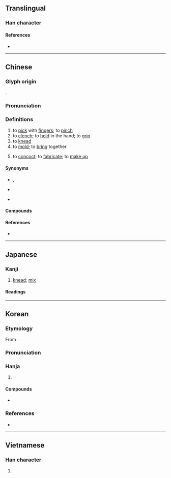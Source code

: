 {{also|揑}}
{{character info}}
==Translingual==

===Han character===
{{Han char|rn=64|rad=手|as=07|sn=10|four=56014|canj=QAG,QHXG,QHXM|ids=⿰扌圼}}

====References====
* {{Han ref|kx=0434.010|dkj=12149|dj=0783.080|hdz=31881.070|uh=634F|ud=25423|bh=AEBA|bd=44730}}

----

==Chinese==
{{zh-forms}}

===Glyph origin===
{{Han etym}}
{{Han compound|手|alt1=扌|涅|ls=psc|c1=s|t1=hand|c2=p|abb2=y}}.

===Pronunciation===
{{zh-pron
|m=niē
|ma=Zh-nie.ogg
|m-s=nia2
|dg=не1
|c=nip6
|c-t=niap2
|g=
|h=pfs=net;gd=niêd6
|j=
|mb=niĕ
|md=
|mn=ml:lia̍t/ni̍h/liap/twv:lia̍p
|mn_note=lia̍t - literary; ni̍h - vernacular; liap/lia̍p - vernacular (俗)
|mn-t=niab4/noih4/nuêh4
|mn-t_note=niab4 - literary; noih4/nuêh4 - vernacular
|w=5nyaq
|x=
|mc=y
|oc=y
|cat=v
}}

===Definitions===
{{zh-hanzi}}

# to [[pick]] with [[finger]]s; to [[pinch]]
# to [[clench]]; to [[hold]] in the hand; to [[grip]]
# to [[knead]]
# to [[mold]]; to [[bring]] together
# {{lb|zh|literary|or in compounds}} to [[concoct]]; to [[fabricate]]; to [[make up]]

====Synonyms====
* {{s|to pinch}} {{q|Teochew}} {{zh-l|捘}}, {{q|Hokkien}} {{zh-l|捻}}
* {{s|to clench}} {{zh-l|握}}
* {{s|to concoct}}
{{zh-syn-saurus|捏造}}

====Compounds====
{{zh-der|假捏|信口捏膿|忸捏|吹起捏塌|捏怪排科|捏腳捏手|排捏|捏訣|捏麵人|捏錯兒|捏酸|擠手捏腳|打捏|捏坏|捏詞|捏手捏腳|捏把汗|捏神捏鬼|捏著鼻子|揣歪捏怪|東扭西捏|捏造|捏舌|扭捏|扭扭捏捏|捏胎鬼|捏舌頭|捏弄|拿捏|捏鼻|憑空捏造|捏合|捏塑|捏膿|捏怪|捏積|捏報|誑捏|紐捏|鬼捏青|編捏|捏白}}

====References====
* {{R:yue:Hanzi}}

{{zh-cat|Intermediate}}

----

==Japanese==

===Kanji===
{{ja-kanji|grade=|rs=手07}}

# [[knead]]; [[mix]]

====Readings====
{{ja-readings
|goon=ねつ
|kanon=でつ
|on=ねち
|kun=こ-ねる
}}

----

==Korean==

===Etymology===
From {{der|ko|ltc|-}} {{ltc-l|捏}}. 

{{collapse|
* {{hanja-dongguk|녀ᇙ〮|nyélq}}
* {{hanja-hunmong|녈〮|nyél|雜語|alt=揑}}
|Historical readings
|bg=#FFFFFF}}

===Pronunciation===
{{ko-hanja-pron|날}}

===Hanja===
{{ko-hanja-search}}
{{ko-hanja|꾸미다|꾸밀|날}}

# {{hanja form of|날|[[knead]]}}

====Compounds====
{{der-top3|Compounds}}
* {{ko-l|날조|捏造}}
{{der-bottom}}

===References===
* {{R:hanjadoc|3990}}

----

==Vietnamese==

===Han character===
{{vi-readings|reading=nát, nạt, nhét, niết|rs=手07}}

# {{rfdef|vi|sort=手07}}